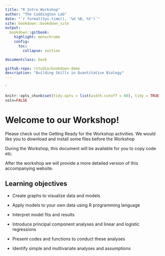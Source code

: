 ```yaml
---
title: "R Intro Workshop"
author: "The Cuddington Lab"
date: "`r format(Sys.time(), '%d %B, %Y')`"
site: bookdown::bookdown_site
output:
  bookdown::gitbook:
    highlight: monochrome
    config:
      toc:
        collapse: section

documentclass: book

github-repo: rstudio/bookdown-demo
description: "Building Skills in Quantitative Biology"
---
```

`
```r
knitr::opts_chunk$set(tidy.opts = list(width.cutoff = 60), tidy = TRUE, echo=FALSE, comment="",fig.pos = "H", out.extra = "")
soln=FALSE
```


#  Welcome to our Workshop!

Please check out the Getting Ready for the  Workshop activities. We would like you to download and install some files before the Workshop

During the Workshop, this document will be available for you to copy code etc.

After the workshop we will provide a more detailed version of this accompanying website.

## Learning objectives
 
* Create graphs to visualize data and models
* Apply models to your own data using R programming language  


* Interpret model fits and results  
* Introduce principal component analyses and linear and logistic regressions
* Present codes and functions to conduct these analyses
* Identify simple and multivariate analyses and assumptions  